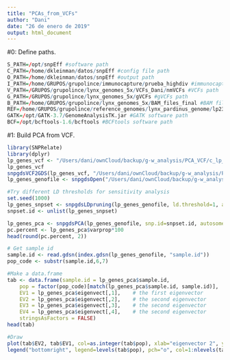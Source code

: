 ```yaml
---
title: "PCAs_from_VCFs"
author: "Dani"
date: "26 de enero de 2019"
output: html_document
---
```


#0: Define paths.

```r

S_PATH=/opt/snpEff #software path
C_PATH=/home/dkleinman/datos/snpEff #config file path
O_PATH=/home/dkleinman/datos/snpEff #output path
I_PATH=/home/GRUPOS/grupolince/immunocapture/prueba_highdiv #immunocapture path
V_PATH=/GRUPOS/grupolince/lynx_genomes_5x/VCFs_Dani/nmVCFs #VCFs path
G_PATH=/GRUPOS/grupolince/lynx_genomes_5x/gVCFs #gVCFs path
B_PATH=/home/GRUPOS/grupolince/lynx_genomes_5x/BAM_files_final #BAM files path
REF=/home/GRUPOS/grupolince/reference_genomes/lynx_pardinus_genome/lp23.fa #path to reference genome
GATK=/opt/GATK-3.7/GenomeAnalysisTK.jar #GATK software path
BCF=/opt/bcftools-1.6/bcftools #BCFtools software path

```

#1: Build PCA from VCF.

```r

library(SNPRelate)
library(dplyr)
lp_genes_vcf <- "/Users/dani/ownCloud/backup/g-w_analysis/PCA_VCF/c_lp_sm_c_lp_do_nm_genes.vcf"
lp_genes_vcf
snpgdsVCF2GDS(lp_genes_vcf, "/Users/dani/ownCloud/backup/g-w_analysis/PCA_VCF/c_lp_sm_c_lp_do_nm_genes.gds", method="biallelic.only")
lp_genes_genofile <- snpgdsOpen("/Users/dani/ownCloud/backup/g-w_analysis/PCA_VCF/c_lp_sm_c_lp_do_nm_genes.gds")

#Try different LD thresholds for sensitivity analysis
set.seed(1000)
lp_genes_snpset <- snpgdsLDpruning(lp_genes_genofile, ld.threshold=1, autosome.only=F)
snpset.id <- unlist(lp_genes_snpset)

lp_genes_pca <- snpgdsPCA(lp_genes_genofile, snp.id=snpset.id, autosome.only=F, num.thread=4)
pc.percent <- lp_genes_pca$varprop*100
head(round(pc.percent, 2))

# Get sample id
sample.id <- read.gdsn(index.gdsn(lp_genes_genofile, "sample.id"))
pop_code <- substr(sample.id,6,7)

#Make a data.frame
tab <- data.frame(sample.id = lp_genes_pca$sample.id,
    pop = factor(pop_code)[match(lp_genes_pca$sample.id, sample.id)],
    EV1 = lp_genes_pca$eigenvect[,1],    # the first eigenvector
    EV2 = lp_genes_pca$eigenvect[,2],    # the second eigenvector
    EV3 = lp_genes_pca$eigenvect[,3],    # the second eigenvector
    EV4 = lp_genes_pca$eigenvect[,4],    # the second eigenvector
    stringsAsFactors = FALSE)
head(tab)

#Draw
plot(tab$EV2, tab$EV1, col=as.integer(tab$pop), xlab="eigenvector 2", ylab="eigenvector 1")
legend("bottomright", legend=levels(tab$pop), pch="o", col=1:nlevels(tab$pop))

```

